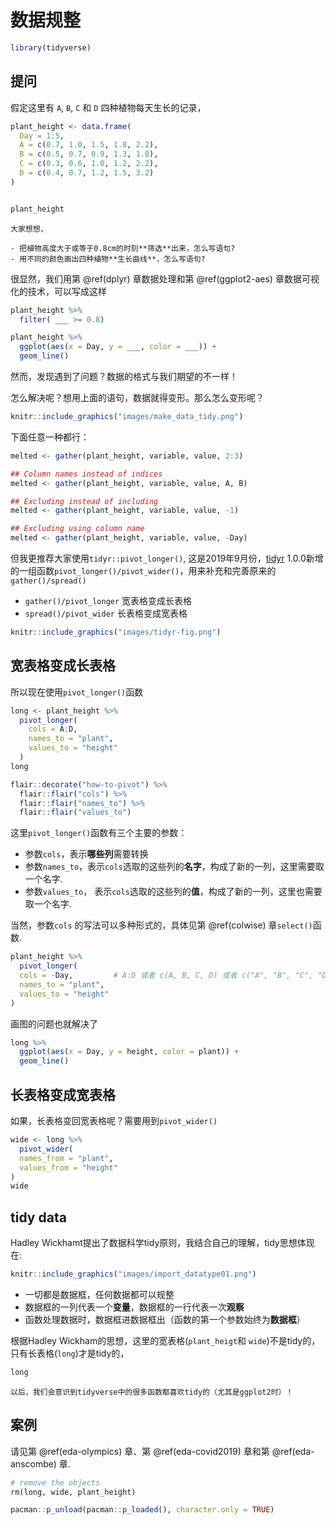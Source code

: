 # 数据规整 {#tidyr}



```r
library(tidyverse)
```


## 提问

假定这里有 `A`, `B`, `C` 和 `D` 四种植物每天生长的记录，

```r
plant_height <- data.frame(
  Day = 1:5,
  A = c(0.7, 1.0, 1.5, 1.8, 2.2),
  B = c(0.5, 0.7, 0.9, 1.3, 1.8),
  C = c(0.3, 0.6, 1.0, 1.2, 2.2),
  D = c(0.4, 0.7, 1.2, 1.5, 3.2)
)


plant_height
```


```block
大家想想，

- 把植物高度大于或等于0.8cm的时刻**筛选**出来，怎么写语句?
- 用不同的颜色画出四种植物**生长曲线**，怎么写语句?
```

很显然，我们用第 \@ref(dplyr) 章数据处理和第 \@ref(ggplot2-aes) 章数据可视化的技术，可以写成这样
```r
plant_height %>% 
  filter( ___ >= 0.8)
```


```r
plant_height %>% 
  ggplot(aes(x = Day, y = ___, color = ___)) +
  geom_line()
```

然而，发现遇到了问题？数据的格式与我们期望的不一样！


怎么解决呢？想用上面的语句，数据就得变形。那么怎么变形呢？ 

```r
knitr::include_graphics("images/make_data_tidy.png")
```

下面任意一种都行：
```r
melted <- gather(plant_height, variable, value, 2:3)

## Column names instead of indices
melted <- gather(plant_height, variable, value, A, B)

## Excluding instead of including
melted <- gather(plant_height, variable, value, -1)

## Excluding using column name
melted <- gather(plant_height, variable, value, -Day)
```


但我更推荐大家使用`tidyr::pivot_longer()`, 这是2019年9月份，[tidyr](<https://tidyr.tidyverse.org/>) 1.0.0新增的一组函数`pivot_longer()/pivot_wider()`，用来补充和完善原来的`gather()/spread()` 



* `gather()/pivot_longer ` 宽表格变成长表格
* `spread()/pivot_wider`   长表格变成宽表格




```r
knitr::include_graphics("images/tidyr-fig.png")
```


## 宽表格变成长表格

所以现在使用`pivot_longer()`函数

```r
long <- plant_height %>%
  pivot_longer(
    cols = A:D,
    names_to = "plant",
    values_to = "height"
  )
long
```


```r
flair::decorate("how-to-pivot") %>% 
  flair::flair("cols") %>% 
  flair::flair("names_to") %>% 
  flair::flair("values_to") 
```



这里`pivot_longer()`函数有三个主要的参数：

- 参数`cols`，表示**哪些列**需要转换
- 参数`names_to`，表示`cols`选取的这些列的**名字**，构成了新的一列，这里需要取一个名字.
- 参数`values_to`， 表示`cols`选取的这些列的**值**，构成了新的一列，这里也需要取一个名字.



当然，参数`cols` 的写法可以多种形式的，具体见第 \@ref(colwise) 章`select()`函数.
```r
plant_height %>% 
  pivot_longer(
  cols = -Day,         # A:D 或者 c(A, B, C, D) 或者 c("A", "B", "C", "D")
  names_to = "plant",
  values_to = "height"
)

```



画图的问题也就解决了

```r
long %>% 
  ggplot(aes(x = Day, y = height, color = plant)) +
  geom_line()
```



## 长表格变成宽表格

如果，长表格变回宽表格呢？需要用到`pivot_wider()`

```r
wide <- long %>% 
  pivot_wider(
  names_from = "plant",
  values_from = "height"
)
wide
```




##  tidy data


Hadley Wickhamt提出了数据科学tidy原则，我结合自己的理解，tidy思想体现在:

```r
knitr::include_graphics("images/import_datatype01.png")
```

- 一切都是数据框，任何数据都可以规整
- 数据框的一列代表一个**变量**，数据框的一行代表一次**观察**
- 函数处理数据时，数据框进数据框出（函数的第一个参数始终为**数据框**）


根据Hadley Wickham的思想，这里的宽表格(`plant_heigt`和 `wide`)不是tidy的，只有长表格(`long`)才是tidy的，

```r
long
```



```block
以后，我们会意识到tidyverse中的很多函数都喜欢tidy的（尤其是ggplot2时）！
```





## 案例

请见第 \@ref(eda-olympics) 章、第 \@ref(eda-covid2019) 章和第 \@ref(eda-anscombe) 章.




```r
# remove the objects
rm(long, wide, plant_height)
```

```r
pacman::p_unload(pacman::p_loaded(), character.only = TRUE)
```

